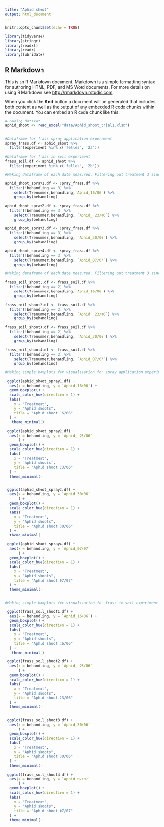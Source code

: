 ```yaml
---
title: "Aphid shoot"
output: html_document
---
```


```r
knitr::opts_chunk$set(echo = TRUE)

library(tidyverse)
library(stringr)
library(readxl)
library(readr)
library(lubridate)
```

## R Markdown

This is an R Markdown document. Markdown is a simple formatting syntax for authoring HTML, PDF, and MS Word documents. For more details on using R Markdown see <http://rmarkdown.rstudio.com>.

When you click the **Knit** button a document will be generated that includes both content as well as the output of any embedded R code chunks within the document. You can embed an R code chunk like this:


```r
#Loading dataset
aphid_shoot <- read_excel("data/Aphid_shoot_trial1.xlsx")


#Dataframe for frass spray application experiment
spray_frass.df <- aphid_shoot %>% 
  filter(experiment %in% c('felles', '2a'))

#Dataframe for frass in soil experiment
frass_soil.df <- aphid_shoot %>% 
  filter(experiment %in% c('felles', '2b'))
```



```r

#Making dataframe of each date measured. Filtering out treatment 3 since this is the control for experiment 2b.

aphid_shoot_spray1.df <- spray_frass.df %>%
  filter(!behandling == 3) %>% 
    select(Trenummer,behandling,`Aphid_16/06`) %>% 
    group_by(behandling)

aphid_shoot_spray2.df <- spray_frass.df %>%
  filter(!behandling == 3) %>% 
    select(Trenummer,behandling, `Aphid_ 23/06`) %>% 
    group_by(behandling)

aphid_shoot_spray3.df <- spray_frass.df %>%
  filter(!behandling == 3) %>% 
    select(Trenummer,behandling, `Aphid_30/06`) %>% 
    group_by(behandling)

aphid_shoot_spray4.df <- spray_frass.df %>%
  filter(!behandling == 3) %>% 
    select(Trenummer,behandling, `Aphid_07/07`) %>% 
    group_by(behandling)
```

```r
#Making dataframe of each date measured. Filtering out treatment 3 since this is the control for experiment 2a.

frass_soil_shoot1.df <- frass_soil.df %>%
  filter(!behandling == 2) %>% 
    select(Trenummer,behandling,`Aphid_16/06`) %>% 
    group_by(behandling)

frass_soil_shoot2.df <- frass_soil.df %>%
  filter(!behandling == 2) %>% 
    select(Trenummer,behandling, `Aphid_ 23/06`) %>% 
    group_by(behandling)

frass_soil_shoot3.df <- frass_soil.df %>%
  filter(!behandling == 2) %>% 
    select(Trenummer,behandling, `Aphid_30/06`) %>% 
    group_by(behandling)

frass_soil_shoot4.df <- frass_soil.df %>%
  filter(!behandling == 2) %>% 
    select(Trenummer,behandling, `Aphid_07/07`) %>% 
    group_by(behandling)
```



```r

#Making simple boxplots for visualisation for spray application experiment

 ggplot(aphid_shoot_spray1.df) +
  aes(x = behandling, y = `Aphid_16/06`) +
  geom_boxplot() +
  scale_color_hue(direction = 1) +
  labs(
    x = "Treatment",
    y = "Aphid shoots",
    title = "Aphid shoot 16/06"
  ) +
   theme_minimal()

 ggplot(aphid_shoot_spray2.df) +
  aes(x = behandling, y = `Aphid_ 23/06`
      ) +
  geom_boxplot() +
  scale_color_hue(direction = 1) +
  labs(
    x = "Treatment",
    y = "Aphid shoots",
    title = "Aphid shoot 23/06"
  ) +
  theme_minimal()


 ggplot(aphid_shoot_spray3.df) +
  aes(x = behandling, y = `Aphid_30/06`
      ) +
  geom_boxplot() +
  scale_color_hue(direction = 1) +
  labs(
    x = "Treatment",
    y = "Aphid shoots",
    title = "Aphid shoot 30/06"
  ) +
  theme_minimal()

 ggplot(aphid_shoot_spray4.df) +
  aes(x = behandling, y = `Aphid_07/07`
      ) +
  geom_boxplot() +
  scale_color_hue(direction = 1) +
  labs(
    x = "Treatment",
    y = "Aphid shoots",
    title = "Aphid shoot 07/07"
  ) +
  theme_minimal()



```


```r
#Making simple boxplots for visualisation for frass in soil experiment

 ggplot(frass_soil_shoot1.df) +
  aes(x = behandling, y = `Aphid_16/06`) +
  geom_boxplot() +
  scale_color_hue(direction = 1) +
  labs(
    x = "Treatment",
    y = "Aphid shoots",
    title = "Aphid shoot 16/06"
  ) +
   theme_minimal()

 ggplot(frass_soil_shoot2.df) +
  aes(x = behandling, y = `Aphid_ 23/06`
      ) +
  geom_boxplot() +
  scale_color_hue(direction = 1) +
  labs(
    x = "Treatment",
    y = "Aphid shoots",
    title = "Aphid shoot 23/06"
  ) +
  theme_minimal()


 ggplot(frass_soil_shoot3.df) +
  aes(x = behandling, y = `Aphid_30/06`
      ) +
  geom_boxplot() +
  scale_color_hue(direction = 1) +
  labs(
    x = "Treatment",
    y = "Aphid shoots",
    title = "Aphid shoot 30/06"
  ) +
  theme_minimal()

 ggplot(frass_soil_shoot4.df) +
  aes(x = behandling, y = `Aphid_07/07`
      ) +
  geom_boxplot() +
  scale_color_hue(direction = 1) +
  labs(
    x = "Treatment",
    y = "Aphid shoots",
    title = "Aphid shoot 07/07"
  ) +
  theme_minimal()


```

